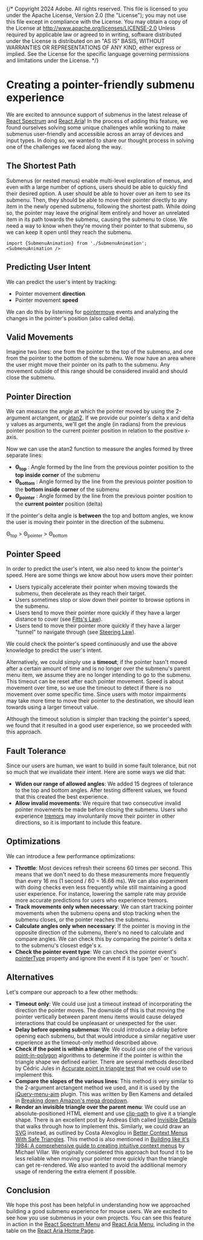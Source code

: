 {/* Copyright 2024 Adobe. All rights reserved.
This file is licensed to you under the Apache License, Version 2.0 (the "License");
you may not use this file except in compliance with the License. You may obtain a copy
of the License at http://www.apache.org/licenses/LICENSE-2.0
Unless required by applicable law or agreed to in writing, software distributed under
the License is distributed on an "AS IS" BASIS, WITHOUT WARRANTIES OR REPRESENTATIONS
OF ANY KIND, either express or implied. See the License for the specific language
governing permissions and limitations under the License. */}





# Creating a pointer-friendly submenu experience

We are excited to announce support of submenus in the latest release of [React Spectrum](https://react-spectrum.adobe.com/react-spectrum/Menu.html#submenus) and [React Aria](https://react-spectrum.adobe.com/react-aria/Menu.html#submenus)! In the process of adding this feature, we found ourselves solving some unique challenges while working to make submenus user-friendly and accessible across an array of devices and input types. In doing so, we wanted to share our thought process in solving one of the challenges we faced along the way.

## The Shortest Path

Submenus (or nested menus) enable multi-level exploration of menus, and even with a large number of options, users should be able to quickly find their desired option. A user should be able to hover over an item to see its submenu. Then, they should be able to move their pointer directly to any item in the newly opened submenu, following the shortest path. While doing so, the pointer may leave the original item entirely and hover an unrelated item in its path towards the submenu, causing the submenu to close. We need a way to know when they're moving their pointer to that submenu, so we can keep it open until they reach the submenu.

```tsx snippet
import {SubmenuAnimation} from './SubmenuAnimation';
<SubmenuAnimation />
```

## Predicting User Intent

We can predict the user's intent by tracking: 

* Pointer movement **direction**
* Pointer movement **speed**

We can do this by listening for [pointermove](https://developer.mozilla.org/en-US/docs/Web/API/Element/pointermove_event) events and analyzing the changes in the pointer's position (also called delta).

## Valid Movements

Imagine two lines: one from the pointer to the top of the submenu, and one from the pointer to the bottom of the submenu. We now have an area where the user might move their pointer on its path to the submenu. Any movement outside of this range should be considered invalid and should close the submenu.  

<SubmenuSafeArea role="img" aria-label="Safe area triangle drawn between pointer and submenu" />

## Pointer Direction

We can measure the angle at which the pointer moved by using the 2-argument arctangent, or [atan2](https://en.wikipedia.org/wiki/Atan2). If we provide our pointer's delta x and delta y values as arguments, we'll get the angle (in radians) from the previous pointer position to the current pointer position in relation to the positive x-axis.

<SubmenuAtan2 role="img" aria-label="atan2 value as angle between the X axis and some line on a cartesian plane" />

Now we can use the atan2 function to measure the angles formed by three separate lines:

* **Θ<sub>top</sub>** : Angle formed by the line from the previous pointer position to the **top inside corner** of the submenu
* **Θ<sub>bottom</sub>** : Angle formed by the line from the previous pointer position to the **bottom inside corner** of the submenu
* **Θ<sub>pointer</sub>** : Angle formed by the line from the previous pointer position to the **current pointer** position (delta)

<SubmenuAtan2FromPointer role="img" aria-label="Triangles formed between pointer and various points on submenu" />

If the pointer's delta angle is **between** the top and bottom angles, we know the user is moving their pointer in the direction of the submenu.

<p style={{textAlign: 'center', fontSize: 'xx-large'}}>Θ<sub>top</sub> > Θ<sub>pointer</sub> > Θ<sub>bottom</sub></p>

## Pointer Speed

In order to predict the user's intent, we also need to know the pointer's speed. Here are some things we know about how users move their pointer:

* Users typically accelerate their pointer when moving towards the submenu, then decelerate as they reach their target. 
* Users sometimes stop or slow down their pointer to browse options in the submenu.
* Users tend to move their pointer more quickly if they have a larger distance to cover (see [Fitts's Law](https://en.wikipedia.org/wiki/Fitts%27s_law)).
* Users tend to move their pointer more quickly if they have a larger "tunnel" to navigate through (see [Steering Law](https://en.wikipedia.org/wiki/Steering_law)).

We could check the pointer's speed continuously and use the above knowledge to predict the user's intent.

Alternatively, we could simply use a **timeout**; if the pointer hasn't moved after a certain amount of time and is no longer over the submenu's parent menu item, we assume they are no longer intending to go to the submenu. This timeout can be reset after each pointer movement.
Speed is about movement over time, so we use the timeout to detect if there is no movement over some specific time.   Since users with motor impairments may take more time to move their pointer to the destination, we should lean towards using a larger timeout value.

Although the timeout solution is simpler than tracking the pointer's speed, we found that it resulted in a good user experience, so we proceeded with this approach.

## Fault Tolerance

Since our users are human, we want to build in some fault tolerance, but not so much that we invalidate their intent. Here are some ways we did that:
* **Widen our range of allowed angles**: We added 15 degrees of tolerance to the top and bottom angles. After testing different values, we found that this created the best experience.
* **Allow invalid movements**: We require that two consecutive invalid pointer movements be made before closing the submenu. Users who experience [tremors](https://en.wikipedia.org/wiki/Tremor) may involuntarily move their pointer in other directions, so it is important to include this feature.  

## Optimizations

We can introduce a few performance optimizations:

* **Throttle**: Most devices refresh their screens 60 times per second. This means that we don't need to do these measurements more frequently than every 16 ms (1 second / 60 = 16.66 ms). We can also experiment with doing checks even less frequently while still maintaining a good user experience. For instance, lowering the sample rate may provide more accurate predictions for users who experience tremors.
* **Track movements only when necessary**: We can start tracking pointer movements when the submenu opens and stop tracking when the submenu closes, or the pointer reaches the submenu. 
* **Calculate angles only when necessary**: If the pointer is moving in the opposite direction of the submenu, there's no need to calculate and compare angles. We can check this by comparing the pointer's delta x to the submenu's closest edge's x.
* **Check the pointer event type**: We can check the pointer event's [pointerType](https://developer.mozilla.org/en-US/docs/Web/API/PointerEvent/pointerType) property and ignore the event if it is type 'pen' or 'touch'.

## Alternatives

Let's compare our approach to a few other methods:

* **Timeout only**: We could use just a timeout instead of incorporating the direction the pointer moves. The downside of this is that moving the pointer vertically between parent menu items would cause delayed interactions that could be unpleasant or unexpected for the user.
* **Delay before opening submenus**: We could introduce a delay before opening each submenu, but that would introduce a similar negative user experience as the timeout-only method described above.
* **Check if the point is within a triangle**: We could use one of the various [point-in-polygon](https://en.wikipedia.org/wiki/Point_in_polygon) algorithms to determine if the pointer is within the triangle shape we defined earlier. There are several methods described by Cédric Jules in [Accurate point in triangle test](https://totologic.blogspot.com/2014/01/accurate-point-in-triangle-test.html) that we could use to implement this.
* **Compare the slopes of the various lines**: This method is very similar to the 2-argument arctangent method we used, and it is used by the [jQuery-menu-aim](https://github.com/kamens/jQuery-menu-aim) plugin. This was written by Ben Kamens and detailed in [Breaking down Amazon's mega dropdown](https://bjk5.com/post/44698559168/breaking-down-amazons-mega-dropdown).
* **Render an invisible triangle over the parent menu**: We could use an absolute-positioned HTML element and use [clip-path](https://developer.mozilla.org/en-US/docs/Web/CSS/clip-path) to give it a triangle shape. There is an excellent post by Andreas Eldh called [Invisible Details](https://medium.com/linear-app/invisible-details-2ca718b41a44) that walks through how to implement this. Similarly, we could draw an [SVG](https://developer.mozilla.org/en-US/docs/Web/SVG) instead, as outlined by Costa Alexoglou in [Better Context Menus With Safe Triangles](https://www.smashingmagazine.com/2023/08/better-context-menus-safe-triangles/). This method is also mentioned in [Building like it's 1984: A comprehensive guide to creating intuitive context menus](https://height.app/blog/guide-to-build-context-menus) by Michael Villar. We originally considered this approach but found it to be less reliable when moving your pointer more quickly than the triangle can get re-rendered. We also wanted to avoid the additional memory usage of rendering the extra element if possible.

## Conclusion

We hope this post has been helpful in understanding how we approached building a good submenu experience for mouse users. We are excited to see how you use submenus in your own projects. You can see this feature in action in the [React Spectrum Menu](https://react-spectrum.adobe.com/react-spectrum/Menu.html#submenus) and [React Aria Menu](https://react-spectrum.adobe.com/react-aria/Menu.html#submenus), including in the table on the [React Aria Home Page](https://react-spectrum.adobe.com/react-aria/).


